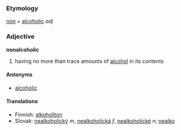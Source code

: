 === Etymology ===
[[non]] + [[alcoholic]] ''adj''

=== Adjective ===
'''nonalcoholic'''
# having no more than trace amounts of [[alcohol]] in its contents

==== Antonyms ====
* [[alcoholic]]

==== Translations ====
*Finnish: [[alkoholiton]]
*Slovak: [[nealkoholický]] ''m'', [[nealkoholická]] ''f'', [[nealkoholické]] ''n''; [[nealko]]